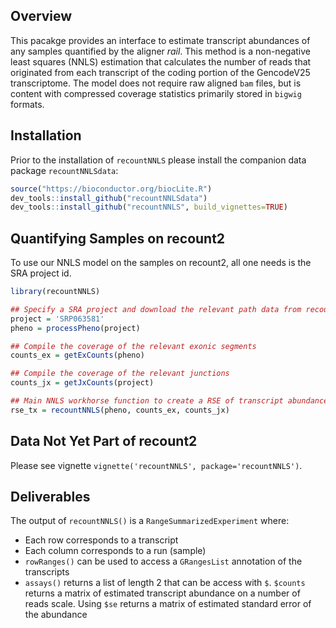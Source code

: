 ## Overview

This pacakge provides an interface to estimate transcript abundances of any samples quantified by the aligner *rail*. This method is a non-negative least squares (NNLS) estimation that calculates the number of reads that originated from each transcript of the coding portion of the GencodeV25 transcriptome. The model does not require raw aligned `bam` files, but is content with compressed coverage statistics primarily stored in `bigwig` formats. 

## Installation
Prior to the installation of `recountNNLS` please install the companion data package `recountNNLSdata`:

```r
source("https://bioconductor.org/biocLite.R")
dev_tools::install_github("recountNNLSdata")
dev_tools::install_github("recountNNLS", build_vignettes=TRUE)
```

## Quantifying Samples on recount2

To use our NNLS model on the samples on recount2, all one needs is the SRA project id.

```r
library(recountNNLS)

## Specify a SRA project and download the relevant path data from recount2
project = 'SRP063581'
pheno = processPheno(project)

## Compile the coverage of the relevant exonic segments
counts_ex = getExCounts(pheno)

## Compile the coverage of the relevant junctions
counts_jx = getJxCounts(project)

## Main NNLS workhorse function to create a RSE of transcript abundance
rse_tx = recountNNLS(pheno, counts_ex, counts_jx)

```
## Data Not Yet Part of recount2

Please see vignette `vignette('recountNNLS', package='recountNNLS')`.

## Deliverables

The output of `recountNNLS()` is a `RangeSummarizedExperiment` where:

* Each row corresponds to a transcript
* Each column corresponds to a run (sample)
* `rowRanges()` can be used to access a `GRangesList` annotation of the transcripts
* `assays()` returns a list of length 2 that can be access with `$`. `$counts` returns a matrix of estimated transcript abundance on a number of reads scale. Using `$se` returns a matrix of estimated standard error of the abundance



